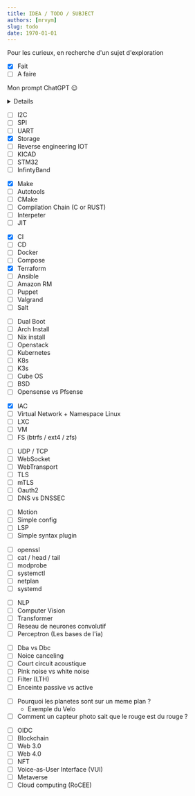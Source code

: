 ```yaml
---
title: IDEA / TODO / SUBJECT
authors: [mrvym]
slug: todo
date: 1970-01-01 
---
```


Pour les curieux, en recherche d'un sujet d'exploration 

- [X] Fait
- [ ] A faire 

<!-- truncate --> 

Mon prompt ChatGPT :wink:
<details>
Hello, I'm a French IT specialist. I want to improve my English, so I've created a blog about IT in English. You have two tasks:
- Firstly, to list all the bad words, incorrect sentences and misspelled words. 
You have to explain why and where the problem lies. You must explain this in French. If a sentence is correct, don't mention it.
- For the second part, you need to critique the article. Any potential tips, topics... Anything that could improve the article. The critique must be in English.
Be quick and precise, without unnecessary detail.
</details>

<Tabs>
<TabItem value="hardware" label="Hardware">

- [ ] I2C
- [ ] SPI
- [ ] UART
- [X] Storage
- [ ] Reverse engineering IOT
- [ ] KICAD
- [ ] STM32
- [ ] InfintyBand

</TabItem>
<TabItem value="ToolChain" label="ToolChain">

- [X] Make
- [ ] Autotools 
- [ ] CMake
- [ ] Compilation Chain (C or RUST)
- [ ] Interpeter
- [ ] JIT

</TabItem>
<TabItem value="Deploy" label="Deploy">

- [X] CI
- [ ] CD
- [ ] Docker 
- [ ] Compose
- [x] Terraform
- [ ] Ansible
- [ ] Amazon RM
- [ ] Puppet 
- [ ] Valgrand
- [ ] Salt

</TabItem>
<TabItem value="Linux" label="Linux">

- [ ] Dual Boot
- [ ] Arch Install
- [ ] Nix install
- [ ] Openstack
- [ ] Kubernetes
- [ ] K8s
- [ ] K3s
- [ ] Cube OS
- [ ] BSD
- [ ] Opensense vs Pfsense

</TabItem>
<TabItem value="Proxmox" label="Proxmox">

- [X] IAC
- [ ] Virtual Network + Namespace Linux
- [ ] LXC
- [ ] VM
- [ ] FS (btrfs / ext4 / zfs)

</TabItem>
<TabItem value="Protocole" label="Protocole">

- [ ] UDP / TCP
- [ ] WebSocket
- [ ] WebTransport
- [ ] TLS
- [ ] mTLS
- [ ] Oauth2 
- [ ] DNS vs DNSSEC

</TabItem>
</Tabs>

<Tabs>
<TabItem value="Vim" label="Vim">

- [ ] Motion
- [ ] Simple config
- [ ] LSP
- [ ] Simple syntax plugin

</TabItem>
<TabItem value="Utils" label="Utils">

- [ ] openssl
- [ ] cat / head / tail 
- [ ] modprobe
- [ ] systemctl
- [ ] netplan
- [ ] systemd

</TabItem>
<TabItem value="IA" label="IA">

- [ ] NLP
- [ ] Computer Vision
- [ ] Transformer
- [ ] Reseau de neurones convolutif
- [ ] Perceptron (Les bases de l'ia)

</TabItem>
<TabItem value="Son" label="Son">

- [ ] Dba vs Dbc
- [ ] Noice canceling
- [ ] Court circuit acoustique
- [ ] Pink noise vs white noise
- [ ] Filter (LTH)
- [ ] Enceinte passive vs active

</TabItem>
<TabItem value="Physics" label="Physics">

- [ ] Pourquoi les planetes sont sur un meme plan ? 
    - Exemple du Velo
- [ ] Comment un capteur photo sait que le rouge est du rouge ? 

</TabItem>
<TabItem value="Rabbit Hole" label="Rabbit Hole">

- [ ] OIDC
- [ ] Blockchain
- [ ] Web 3.0
- [ ] Web 4.0 
- [ ] NFT
- [ ] Voice-as-User Interface (VUI)
- [ ] Metaverse
- [ ] Cloud computing (RoCEE)

</TabItem>
</Tabs>
